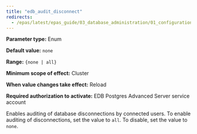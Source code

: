 ```yaml
---
title: "edb_audit_disconnect"
redirects:
  - /epas/latest/epas_guide/03_database_administration/01_configuration_parameters/03_configuration_parameters_by_functionality/07_auditing_settings/08_edb_audit_disconnect/ #generated for docs/epas/reorg-role-use-case-mode
---
```


<div id="edb_audit_disconnect" class="registered_link"></div>

**Parameter type:** Enum

**Default value:** `none`

**Range:** `{none | all}`

**Minimum scope of effect:** Cluster

**When value changes take effect:** Reload

**Required authorization to activate:** EDB Postgres Advanced Server service account

Enables auditing of database disconnections by connected users. To enable auditing of disconnections, set the value to `all`. To disable, set the value to `none`.
